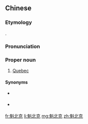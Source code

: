 ==Chinese==
{{zh-forms|gloss=-}}

===Etymology===
{{bor|zh|en|Quebec}}.

===Pronunciation===
{{zh-pron
|m=Kuíběikè
|c=fui1 bak1 hak1
|cat=pn
}}

===Proper noun===
{{zh-proper noun}}

# [[Quebec]]

====Synonyms====
* {{qualifier|obsolete}} {{zh-l|古壁}}
* {{qualifier|short form}} {{zh-l|魁省}}

{{zh-cat|Provinces of Canada|Quebec}}

[[fr:魁北克]]
[[li:魁北克]]
[[mg:魁北克]]
[[zh:魁北克]]